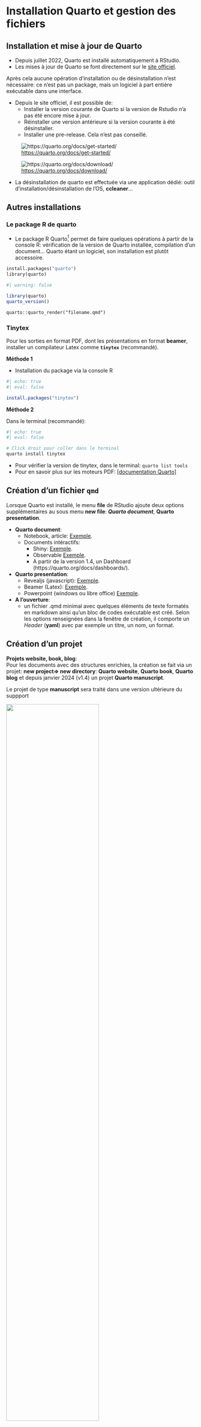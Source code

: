 
# Installation Quarto et gestion des fichiers



## Installation et mise à jour de Quarto

* Depuis juillet 2022, Quarto est installé automatiquement à RStudio. 
* Les mises à jour de Quarto se font directement sur le [site officiel](https://quarto.org/docs/get-started/).

Après cela aucune opération d'installation ou de désinstallation n'est nécessaire: ce n'est pas un package, mais un logiciel à part entière exécutable dans une interface. 

* Depuis le site officiel, il est possible de: 
  - Installer la version courante de Quarto si la version de Rstudio n'a pas été encore mise à jour.
  - Réinstaller une version antérieure si la version courante à été désinstaller.
  - Installer une pre-release. Cela n'est pas conseillé. 
  
::: {.center}  
::: {layout="[15,-2,15]" layout-valign="bottom"}
::: {.box_img}
![<https://quarto.org/docs/get-started/>](img1/c12.png){group="g1"}
:::

::: {.box_img}
![<https://quarto.org/docs/download/>](img1/c13.png){group="g1"}
::: 
:::
:::



* La désinstallation de quarto est effectuée via une application dédié: outil d'installation/désinstallation de l'OS, **ccleaner**...   


## Autres installations

### Le package R de quarto

* Le package R Quarto^[Nécessite une version `Rtools` relativement à jour: min v4]  permet de faire quelques opérations à partir de la console R: vérification de la version de Quarto installée, compilation d'un document... Quarto étant un logiciel, son installation est plutôt accessoire.

```.mf
install.packages("quarto")
library(quarto)
```

```r
#| warning: false

library(quarto)
quarto_version()
```

```.md
quarto::quarto_render("filename.qmd")
```


### Tinytex

Pour les sorties en format PDF, dont les présentations en format **beamer**, installer un compilateur Latex comme **`tinytex`** (recommandé).

**Méthode 1**  

* Installation du package via la console R

```r
#| echo: true
#| eval: false 

install.packages("tinytex")
```

**Méthode 2**    

Dans le terminal (recommandé): 

```r
#| echo: true
#| eval: false 

# Click droit pour coller dans le terminal
quarto install tinytex
```

* Pour vérifier la version de tinytex, dans le terminal: `quarto list tools`
* Pour en savoir plus sur les moteurs PDF: [[documentation Quarto]](https://quarto.org/docs/output-formats/pdf-engine.html)


## Création d'un fichier `qmd`

Lorsque Quarto est installé, le menu **file** de RStudio ajoute deux options supplémentaires au sous menu **new file**: ***Quarto document***, **Quarto presentation**.

* **Quarto document**: 
  * Notebook, article: [Exemple](https://quarto-dev.github.io/quarto-gallery/page-layout/tufte.html). 
  * Documents intéractifs: 
    * Shiny: [Exemple](https://quarto.org/docs/interactive/ojs/examples/penguins.html).
    * Observable [Exemple](https://jjallaire.shinyapps.io/diamonds-explorer/).
    * A partir de la version 1.4, un Dashboard (https://quarto.org/docs/dashboards/). 

* **Quarto presentation**: 
  * Revealjs (javascript): [Exemple](https://quarto.org/docs/presentations/revealjs/demo/#/title-slide).
  * Beamer (Latex): [Exemple](https://quarto-dev.github.io/quarto-gallery/presentations/beamer/beamer.pdf).
  * Powerpoint (windows ou libre office) [Exemple ](https://github.com/quarto-dev/quarto-gallery/blob/main/presentations/powerpoint/powerpoint.pptx).


* **A l'ouverture**: 
  - un fichier .qmd minimal avec quelques éléments de texte formatés en markdown ainsi qu'un bloc de codes exécutable est créé. Selon les options renseignées dans la fenêtre de création, il comporte un *Header* (**yaml**) avec par exemple un titre, un nom, un format.


## Création d'un projet 

**Projets website, book, blog**:  
Pour les documents avec des structures enrichies, la création se fait via un projet: **new project=> new directory**: **Quarto website**, **Quarto book**, **Quarto blog** et depuis janvier 2024 (v1.4) un projet **Quarto manuscript**.

::: callout-note
Le projet de type **manuscript** sera traité dans une version ultérieure du suppport
:::

::: {.center}
::: {.box_img}
![](img1/c11.png){width=70%}
:::
:::

* **Quarto website**: [Exemple...sans surprise](https://quarto.org/)
* **Quarto book**:    [Exemple](https://mthevenin.github.io/analyse_duree/)
* **Quarto blog**:    [Exemple](https://mthevenin.github.io/assistoolsms/)
* **Quarto manuscript**: [Exemple](https://quarto-ext.github.io/manuscript-template-jupyter/)


* **A l'ouverture**:  
  - Un ou plusieurs fichiers `.qmd`. Pour les blogs, dont le contenu est organisé sous forme d'articles, des sous répertoires avec deux exemples d'articles (.qmd).
  - Un fichier de configuration `_quarto.yaml` minimal propre au contenu.
  - Un fichier .Rproj.


::: callout-important
### Privilégier l'ouverture du fichier **.Rproj**

Pour travailler sur les fichiers associés à un projet, pensez à toujours ouvrir le fichier **nom_projet.Rproj** et non des fichiers individuels:   

* Dans le terminal le dossier racine se positionnera sur celui du projet.
* Dans la fenêtre **files** de RStudio, on peut accédere directements à l'ensemble des fichiers du projet.

:::


**Remarques**  

***Multicontenu***:

On peut monter relativement rapidement un contenu de type blog à l'intérieur d'un projet de type website. C'est ce que j'ai fait par exemple sur ce support Stata  [[lien]](https://mthevenin.github.io/stata_fr/).     
A l'absolu, une même documentation peut simultanément comporter tous ces types de contenu. Ce support est à la fois un *book* avec un chapitrage dans la barre verticale à gauche (*sidebar*) et un *website* avec des éléments de navigation dans une barre horizontale en haut (*navbar*). Et on pourrait sans problème y ajouter un contenu blog dans la page d'accueil si le type de projet avaient été un *website* plutôt qu'un *book*. 

***Déploiement sur une plateforme git***:  

Si on souhaite déployer sa documentation sur une plateforme git comme gitlab ou github, ont doit créer un projet pour effectuer les opérations de synchronisation en le repertoire local et le répertoire distant (*remote)*: 

* **New project** => **Version control** => **Git**
  * On peut produire dans un premier temps sa documentation dans un projet dédié, puis reverser les fichiers sources dans un projet git.
  * Après avoir créer un répertoire distant dans une plateforme git, on clone le répertoire disant, et générer directement sa documentation dans ce projet. Je recommander plutôt cette méthode. 
  
